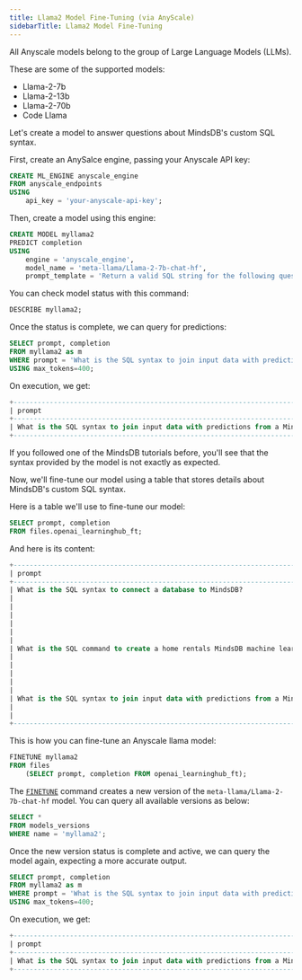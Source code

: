 ```yaml
---
title: Llama2 Model Fine-Tuning (via AnyScale)
sidebarTitle: Llama2 Model Fine-Tuning
---
```




All Anyscale models belong to the group of Large Language Models (LLMs). 

<Tip>
These are some of the supported models:

- Llama-2-7b
- Llama-2-13b
- Llama-2-70b
- Code Llama

</Tip>

Let's create a model to answer questions about MindsDB's custom SQL syntax.

First, create an AnySalce engine, passing your Anyscale API key:

```sql
CREATE ML_ENGINE anyscale_engine
FROM anyscale_endpoints
USING
    api_key = 'your-anyscale-api-key';
```

Then, create a model using this engine:

```sql
CREATE MODEL myllama2
PREDICT completion
USING
    engine = 'anyscale_engine',
    model_name = 'meta-llama/Llama-2-7b-chat-hf',
    prompt_template = 'Return a valid SQL string for the following question about MindsDB in-database machine learning: {{prompt}}';
```

You can check model status with this command:

```sql
DESCRIBE myllama2;
```

Once the status is complete, we can query for predictions:

```sql
SELECT prompt, completion
FROM myllama2 as m
WHERE prompt = 'What is the SQL syntax to join input data with predictions from a MindsDB machine learning model?'
USING max_tokens=400;
```

On execution, we get:

```sql
+---------------------------------------------------------------------------------------------------+------------------------------------------------------------------------------------------------------+
| prompt                                                                                            | completion                                                                                           |
+---------------------------------------------------------------------------------------------------+------------------------------------------------------------------------------------------------------+
| What is the SQL syntax to join input data with predictions from a MindsDB machine learning model? | The SQL syntax is: SELECT * FROM input_data INNER JOIN predictions ON input_data.id = predictions.id |
+---------------------------------------------------------------------------------------------------+------------------------------------------------------------------------------------------------------+
```

If you followed one of the MindsDB tutorials before, you'll see that the syntax provided by the model is not exactly as expected.

Now, we'll fine-tune our model using a table that stores details about MindsDB's custom SQL syntax.

<Info>
Here is a table we'll use to fine-tune our model:

```sql
SELECT prompt, completion
FROM files.openai_learninghub_ft;
```

And here is its content:

```sql
+---------------------------------------------------------------------------------------------------+------------------------------------------+
| prompt                                                                                            | completion                               |
+---------------------------------------------------------------------------------------------------+------------------------------------------+
| What is the SQL syntax to connect a database to MindsDB?                                          | CREATE DATABASE datasource_name          |
|                                                                                                   | [WITH] [ENGINE [=] engine_name] [,]      |
|                                                                                                   | [PARAMETERS [=] {                        |
|                                                                                                   |    "key": "value",                       |
|                                                                                                   |    ...                                   |
|                                                                                                   |    }];                                   |
|                                                                                                   |                                          |
| What is the SQL command to create a home rentals MindsDB machine learning model?                  | CREATE MODEL                             |
|                                                                                                   |   mindsdb.home_rentals_model             |
|                                                                                                   | FROM example_db                          |
|                                                                                                   |   (SELECT * FROM demo_data.home_rentals) |
|                                                                                                   | PREDICT rental_price;                    |
|                                                                                                   |                                          |
| What is the SQL syntax to join input data with predictions from a MindsDB machine learning model? | SELECT t.column_name, p.column_name, ... |
|                                                                                                   | FROM integration_name.table_name [AS] t  |
|                                                                                                   | JOIN project_name.model_name [AS] p;     |
+---------------------------------------------------------------------------------------------------+------------------------------------------+
```
</Info>

This is how you can fine-tune an Anyscale llama model:

```sql
FINETUNE myllama2
FROM files
    (SELECT prompt, completion FROM openai_learninghub_ft);
```

The [`FINETUNE`](/sql/api/finetune) command creates a new version of the `meta-llama/Llama-2-7b-chat-hf` model. You can query all available versions as below:

```sql
SELECT *
FROM models_versions
WHERE name = 'myllama2';
```

Once the new version status is complete and active, we can query the model again, expecting a more accurate output.

```sql
SELECT prompt, completion
FROM myllama2 as m
WHERE prompt = 'What is the SQL syntax to join input data with predictions from a MindsDB machine learning model?'
USING max_tokens=400;
```

On execution, we get:

```sql
+---------------------------------------------------------------------------------------------------+------------------------------------------------------------------------------------------------------+
| prompt                                                                                            | completion                                                                                           |
+---------------------------------------------------------------------------------------------------+------------------------------------------------------------------------------------------------------+
| What is the SQL syntax to join input data with predictions from a MindsDB machine learning model? | SELECT * FROM mindsdb.models.my_model JOIN mindsdb.input_data_name;                                  |
+---------------------------------------------------------------------------------------------------+------------------------------------------------------------------------------------------------------+
```
